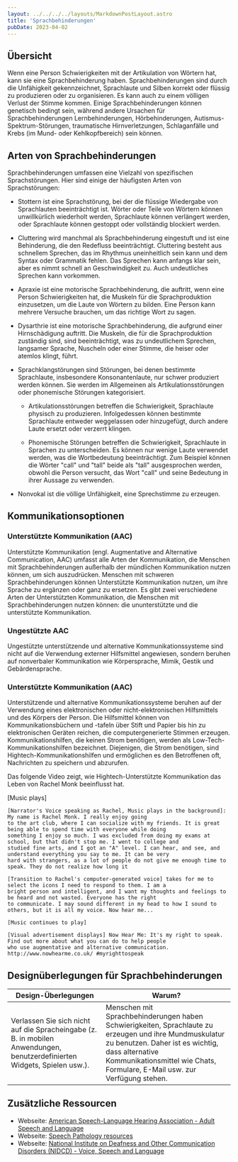 ```yaml
---
layout: ../../../../layouts/MarkdownPostLayout.astro
title: 'Sprachbehinderungen'
pubDate: 2023-04-02
---
```



## Übersicht

Wenn eine Person Schwierigkeiten mit der Artikulation von Wörtern hat, kann sie eine Sprachbehinderung haben.
Sprachbehinderungen sind durch die Unfähigkeit gekennzeichnet, Sprachlaute und Silben korrekt oder flüssig zu produzieren
oder zu organisieren. Es kann auch zu einem völligen Verlust der Stimme kommen. Einige Sprachbehinderungen können genetisch
bedingt sein, während andere Ursachen für Sprachbehinderungen Lernbehinderungen, Hörbehinderungen, Autismus-Spektrum-Störungen,
traumatische Hirnverletzungen, Schlaganfälle und Krebs (im Mund- oder Kehlkopfbereich) sein können.

## Arten von Sprachbehinderungen

Sprachbehinderungen umfassen eine Vielzahl von spezifischen Sprachstörungen. Hier sind einige der häufigsten Arten von Sprachstörungen:

- Stottern ist eine Sprachstörung, bei der die flüssige Wiedergabe von Sprachlauten beeinträchtigt ist. Wörter
  oder Teile von Wörtern können unwillkürlich wiederholt werden, Sprachlaute können verlängert werden, oder Sprachlaute
  können gestoppt oder vollständig blockiert werden.

- Cluttering wird manchmal als Sprachbehinderung eingestuft und ist eine Behinderung, die den Redefluss beeinträchtigt.
  Cluttering besteht aus schnellem Sprechen, das im Rhythmus uneinheitlich sein kann und dem Syntax oder Grammatik fehlen.
  Das Sprechen kann anfangs klar sein, aber es nimmt schnell an Geschwindigkeit zu. Auch undeutliches Sprechen kann vorkommen.

- Apraxie ist eine motorische Sprachbehinderung, die auftritt, wenn eine Person Schwierigkeiten hat, die Muskeln für die
  Sprachproduktion einzusetzen, um die Laute von Wörtern zu bilden. Eine Person kann mehrere Versuche brauchen, um das
  richtige Wort zu sagen.

- Dysarthrie ist eine motorische Sprachbehinderung, die aufgrund einer Hirnschädigung auftritt. Die Muskeln, die für die
  Sprachproduktion zuständig sind, sind beeinträchtigt, was zu undeutlichem Sprechen, langsamer Sprache, Nuscheln oder einer
  Stimme, die heiser oder atemlos klingt, führt.

- Sprachklangstörungen sind Störungen, bei denen bestimmte Sprachlaute, insbesondere Konsonantenlaute, nur schwer produziert
  werden können. Sie werden im Allgemeinen als Artikulationsstörungen oder phonemische Störungen kategorisiert.

  - Artikulationsstörungen betreffen die Schwierigkeit, Sprachlaute physisch zu produzieren. Infolgedessen können bestimmte
    Sprachlaute entweder weggelassen oder hinzugefügt, durch andere Laute ersetzt oder verzerrt klingen.

  - Phonemische Störungen betreffen die Schwierigkeit, Sprachlaute in Sprachen zu unterscheiden. Es können nur wenige Laute
    verwendet werden, was die Wortbedeutung beeinträchtigt. Zum Beispiel können die Wörter "call" und "tall" beide als "tall"
    ausgesprochen werden, obwohl die Person versucht, das Wort "call" und seine Bedeutung in ihrer Aussage zu verwenden.

- Nonvokal ist die völlige Unfähigkeit, eine Sprechstimme zu erzeugen.

## Kommunikationsoptionen

### Unterstützte Kommunikation (AAC)

Unterstützte Kommunikation (engl. Augmentative and Alternative Communication, AAC) umfasst alle Arten der Kommunikation,
die Menschen mit Sprachbehinderungen außerhalb der mündlichen Kommunikation nutzen können, um sich auszudrücken. Menschen mit
schweren Sprachbehinderungen können Unterstützte Kommunikation nutzen, um ihre Sprache zu ergänzen oder ganz zu ersetzen.
Es gibt zwei verschiedene Arten der Unterstützten Kommunikation, die Menschen mit Sprachbehinderungen nutzen können: die
ununterstützte und die unterstützte Kommunikation.

### Ungestützte AAC

Ungestützte unterstützende und alternative Kommunikationssysteme sind nicht auf die Verwendung externer Hilfsmittel angewiesen,
sondern beruhen auf nonverbaler Kommunikation wie Körpersprache, Mimik, Gestik und Gebärdensprache.

### Unterstützte Kommunikation (AAC)

Unterstützende und alternative Kommunikationssysteme beruhen auf der Verwendung eines elektronischen oder nicht-elektronischen
Hilfsmittels und des Körpers der Person. Die Hilfsmittel können von Kommunikationsbüchern und -tafeln über Stift und Papier
bis hin zu elektronischen Geräten reichen, die computergenerierte Stimmen erzeugen. Kommunikationshilfen, die keinen Strom
benötigen, werden als Low-Tech-Kommunikationshilfen bezeichnet. Diejenigen, die Strom benötigen, sind Hightech-Kommunikationshilfen
und ermöglichen es den Betroffenen oft, Nachrichten zu speichern und abzurufen.

Das folgende Video zeigt, wie Hightech-Unterstützte Kommunikation das Leben von Rachel Monk beeinflusst hat.

<YouTube id="dEYyuLyovLg" />

<Accordion>
  <AccordionItem header="Video-Abschrift">
    [Music plays]

    [Narrator's Voice speaking as Rachel, Music plays in the background]: My name is Rachel Monk. I really enjoy going
    to the art club, where I can socialize with my friends. It is great being able to spend time with everyone while doing
    something I enjoy so much. I was excluded from doing my exams at school, but that didn't stop me. I went to college and
    studied fine arts, and I got an "A" level. I can hear, and see, and understand everything you say to me. It can be very
    hard with strangers, as a lot of people do not give me enough time to speak. They do not realize how long it

    [Transition to Rachel's computer-generated voice] takes for me to select the icons I need to respond to them. I am a
    bright person and intelligent, and I want my thoughts and feelings to be heard and not wasted. Everyone has the right
    to communicate. I may sound different in my head to how I sound to others, but it is all my voice. Now hear me...

    [Music continues to play]

    [Visual advertisement displays] Now Hear Me: It's my right to speak. Find out more about what you can do to help people
    who use augmentative and alternative communication. http://www.nowhearme.co.uk/ #myrighttospeak

  </AccordionItem>
</Accordion>

## Designüberlegungen für Sprachbehinderungen

<table>
  <thead>
    <tr>
      <th>Design-Überlegungen</th>
      <th>Warum?</th>
    </tr>
  </thead>
  <tbody>
    <tr>
      <td data-label="Design-Überlegungen">
        Verlassen Sie sich nicht auf die Spracheingabe (z. B. in mobilen Anwendungen,
        benutzerdefinierten Widgets, Spielen usw.).
      </td>
      <td data-label="Warum?">
        Menschen mit Sprachbehinderungen haben Schwierigkeiten, Sprachlaute zu erzeugen und ihre
        Mundmuskulatur zu benutzen. Daher ist es wichtig, dass alternative Kommunikationsmittel wie
        Chats, Formulare, E-Mail usw. zur Verfügung stehen.
      </td>
    </tr>
  </tbody>
</table>

## Zusätzliche Ressourcen

- Webseite: <a href="http://www.asha.org/public/speech/disorders/AdultSandL" target="_blank">American Speech-Language Hearing Association - Adult Speech and Language</a>
- Webseite: <a href="https://communicatespeech.com.au/resources/" target="_blank">Speech Pathology resources</a>
- Webseite: <a href="http://www.nidcd.nih.gov/health/voice/Pages/Default.aspx" target="_blank">National Institute on Deafness and Other Communication Disorders (NIDCD) - Voice, Speech and Language</a>
